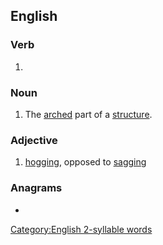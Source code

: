 ==English==

===Verb===
{{head|en|present participle}}

# {{present participle of|arch|lang=en|nocat=1}}

===Noun===
{{en-noun}}

# The [[arched]] part of a [[structure]].

===Adjective===
{{en-adj|-}}

# {{lb|en|nautical}} [[hogging]], opposed to [[sagging]]

{{Webster 1913}}

===Anagrams===
* {{anagrams|en|Charing|chagrin|chargin'|charing}}

[[Category:English 2-syllable words]]